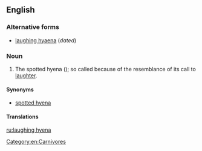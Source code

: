 ==English==

===Alternative forms===
* [[laughing hyaena]] (''dated'')

===Noun===
{{en-noun|head=[[laugh]]ing [[hyena]]}}

# {{label|en|informal}} The spotted hyena ({{taxlink|Crocuta crocuta|species|noshow=1}}); so called because of the resemblance of its call to [[laughter]].

====Synonyms====
* [[spotted hyena]]

====Translations====
{{trans-see|spotted hyena}}

[[Category:en:Carnivores]]

[[ru:laughing hyena]]